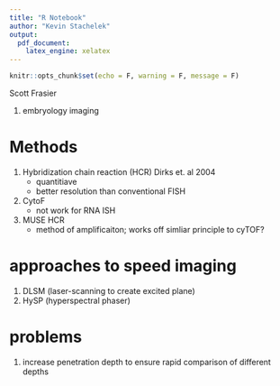 ```yaml
---
title: "R Notebook"
author: "Kevin Stachelek"
output: 
  pdf_document:
    latex_engine: xelatex
---
```


```r
knitr::opts_chunk$set(echo = F, warning = F, message = F)
```

Scott Frasier

1. embryology imaging

# Methods

1. Hybridization chain reaction (HCR) Dirks et. al 2004
	+ quantitiave
	+ better resolution than conventional FISH
2. CytoF
	+ not work for RNA ISH
3. MUSE HCR
	+ method of amplificaiton; works off simliar principle to cyTOF?

# approaches to speed imaging

1. DLSM (laser-scanning to create excited plane)
2. HySP (hyperspectral phaser)


# problems 

1. increase penetration depth to ensure rapid comparison of different depths

